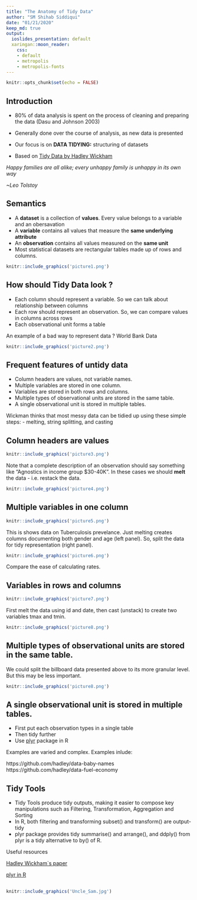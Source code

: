 ```yaml
---
title: "The Anatomy of Tidy Data"
author: "SM Shihab Siddiqui"
date: "01/21/2020"
keep_md: true
output:
  ioslides_presentation: default
  xaringan::moon_reader:
    css:
    - default
    - metropolis
    - metropolis-fonts
---
```


```r
knitr::opts_chunk$set(echo = FALSE)
```

## Introduction

 - 80% of data analysis is spent on the process of cleaning and preparing
the data (Dasu and Johnson 2003)

- Generally done over the course of analysis, as new data is presented

- Our focus is on **DATA TIDYING:** structuring of datasets

- Based on [Tidy Data by Hadley Wickham](https://vita.had.co.nz/papers/tidy-data.pdf)


*Happy families are all alike; every unhappy family is unhappy in its own
way*

*~Leo Tolstoy*

## Semantics

- A **dataset** is a collection of **values**. Every value belongs to a variable and an obersavation
- A **variable** contains all values that measure the **same underlying attribute**
- An **observation** contains all values measured on the **same unit**
- Most statistical datasets are rectangular tables made up of rows and columns.
```r
knitr::include_graphics('picture1.png')
```

## How should Tidy Data look ?

- Each column should represent a variable. So we can talk about relationship between columns
- Each row should represent an observation. So, we can compare values in columns across rows
- Each observational unit forms a table

An example of a bad way to represent data ? World Bank Data

```r
knitr::include_graphics('picture2.png')
```

## Frequent features of untidy data

- Column headers are values, not variable names.
- Multiple variables are stored in one column.
- Variables are stored in both rows and columns.
- Multiple types of observational units are stored in the same table.
- A single observational unit is stored in multiple tables.

Wickman thinks that most messy data can be tidied up using these simple steps:
- melting, string splitting, and casting

## Column headers are values

```r
knitr::include_graphics('picture3.png')
```
Note that a complete description of an observation should say something like "Agnostics in income group $30-40K". In these cases we should **melt** the data - i.e. restack the data.

```r
knitr::include_graphics('picture4.png')
```

## Multiple variables in one column

```r
knitr::include_graphics('picture5.png')
```
This is shows data on Tuberculosis prevelance. Just melting creates columns documenting both gender and age (left panel). So, split the data for tidy representation (right panel).
```r
knitr::include_graphics('picture6.png')
```
Compare the ease of calculating rates.

## Variables in rows and columns

```r
knitr::include_graphics('picture7.png')
```

First melt the data using id and date, then cast (unstack) to create two variables tmax and tmin.

```r
knitr::include_graphics('picture8.png')
```

## Multiple types of observational units are stored in the same table.

We could split the billboard data presented above to its more granular level. But this may be less important.

```r
knitr::include_graphics('picture8.png')
```

## A single observational unit is stored in multiple tables.

- First put each observation types in a single table
- Then tidy further
- Use [plyr](https://cran.r-project.org/web/packages/plyr/plyr.pdf) package in R

Examples are varied and complex. Examples inlude:

https://github.com/hadley/data-baby-names
https://github.com/hadley/data-fuel-economy

## Tidy Tools

- Tidy Tools produce tidy outputs, making it easier to compose key manipulations such as Filtering, Transformation, Aggregation and Sorting
- In R, both filtering and transforming subset() and transform() are output-tidy
- plyr package provides tidy summarise() and arrange(), and ddply() from plyr is a tidy alternative to by() of R.

Useful resources

[Hadley Wickham`s paper](https://vita.had.co.nz/papers/tidy-data.pdf)

[plyr in R](https://cran.r-project.org/web/packages/plyr/plyr.pdf)

##
```r
knitr::include_graphics('Uncle_Sam.jpg')
```
